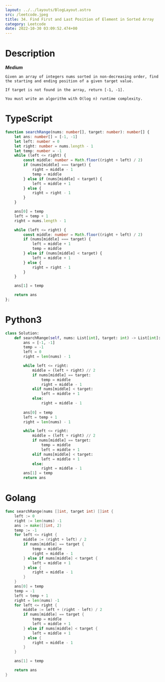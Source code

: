 ```yaml
---
layout: ../../layouts/BlogLayout.astro 
src: /leetcode.jpeg
title: 34. Find First and Last Position of Element in Sorted Array
category: Leetcode 
date: 2022-10-30 03:09:52.474+00 
---
```


# Description
***Medium***
```
Given an array of integers nums sorted in non-decreasing order, find the starting and ending position of a given target value.

If target is not found in the array, return [-1, -1].

You must write an algorithm with O(log n) runtime complexity.
```

# TypeScript
```typescript
function searchRange(nums: number[], target: number): number[] {
    let ans: number[] = [-1, -1]
    let left: number = 0
    let right: number = nums.length - 1
    let temp: number = -1
    while (left <= right) {
        const middle: number = Math.floor((right + left) / 2)
        if (nums[middle] === target) {
            right = middle - 1 
            temp = middle
        } else if (nums[middle] < target) {
            left = middle + 1
        } else {
            right = right - 1
        }
    }

    ans[0] = temp
    left = temp + 1 
    right = nums.length - 1

    while (left <= right) {
        const middle: number = Math.floor((right + left) / 2)
        if (nums[middle] === target) {
            left = middle + 1 
            temp = middle
        } else if (nums[middle] < target) {
            left = middle + 1
        } else {
            right = right - 1
        }
    } 

    ans[1] = temp

    return ans
};
```

# Python3
```python
class Solution:
    def searchRange(self, nums: List[int], target: int) -> List[int]:
        ans = [-1, -1]
        temp = -1
        left = 0 
        right = len(nums) - 1

        while left <= right: 
            middle = (left + right) // 2
            if nums[middle] == target:
                temp = middle 
                right = middle - 1 
            elif nums[middle] < target:
                left = middle + 1
            else:
                right = middle - 1
        
        ans[0] = temp
        left = temp + 1
        right = len(nums) - 1 

        while left <= right: 
            middle = (left + right) // 2
            if nums[middle] == target:
                temp = middle 
                left = middle + 1 
            elif nums[middle] < target:
                left = middle + 1
            else:
                right = middle - 1
        ans[1] = temp
        return ans
```

# Golang
```go
func searchRange(nums []int, target int) []int {
    left := 0
    right := len(nums) -1 
    ans := make([]int, 2)
    temp := -1
    for left <= right {
        middle := (right + left) / 2 
        if nums[middle] == target {
            temp = middle
            right = middle - 1 
        } else if nums[middle] < target {
            left = middle + 1
        } else {
            right = middle - 1 
        }
    }
    ans[0] = temp
    temp = -1
    left = temp + 1
    right = len(nums) -1 
    for left <= right {
        middle := left + (right - left) / 2 
        if nums[middle] == target {
            temp = middle
            left = middle + 1 
        } else if nums[middle] < target {
            left = middle + 1
        } else {
            right = middle - 1 
        }
    }

    ans[1] = temp

    return ans
}
```
